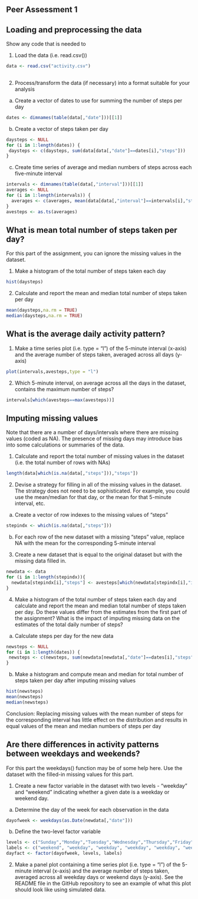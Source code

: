 ## Peer Assessment 1

## Loading and preprocessing the data

Show any code that is needed to

1. Load the data (i.e. read.csv())

```r
data <- read.csv("activity.csv")
  
```

2. Process/transform the data (if necessary) into a format suitable for your analysis

a. Create a vector of dates to use for summing the number of steps per day

```r
dates <- dimnames(table(data[,"date"]))[[1]]
```

b. Create a vector of steps taken per day

```r
daysteps <- NULL
for (i in 1:length(dates)) {
 daysteps <- c(daysteps, sum(data[data[,"date"]==dates[i],"steps"])) 
}
```

c. Create time series of average and median numbers of steps across each five-minute interval

```r
intervals <- dimnames(table(data[,"interval"]))[[1]]
averages <- NULL
for (i in 1:length(intervals)) {
  averages <- c(averages, mean(data[data[,"interval"]==intervals[i],"steps"], na.rm = TRUE))
}
avesteps <- as.ts(averages)
```

## What is mean total number of steps taken per day?

For this part of the assignment, you can ignore the missing values in the dataset.

1. Make a histogram of the total number of steps taken each day

```r
hist(daysteps)
```

2. Calculate and report the mean and median total number of steps taken per day

```r
mean(daysteps,na.rm = TRUE)
median(daysteps,na.rm = TRUE)
```

## What is the average daily activity pattern?

1. Make a time series plot (i.e. type = "l") of the 5-minute interval (x-axis) and the average number of steps taken, averaged across all days (y-axis)

```r
plot(intervals,avesteps,type = "l")
```

2. Which 5-minute interval, on average across all the days in the dataset, contains the maximum number of steps?

```r
intervals[which(avesteps==max(avesteps))]
```

## Imputing missing values

Note that there are a number of days/intervals where there are missing values (coded as NA). The presence of missing days may introduce bias into some calculations or summaries of the data.

1. Calculate and report the total number of missing values in the dataset (i.e. the total number of rows with NAs)

```r
length(data[which(is.na(data[,"steps"])),"steps"])
```

2. Devise a strategy for filling in all of the missing values in the dataset. The strategy does not need to be sophisticated. For example, you could use the mean/median for that day, or the mean for that 5-minute interval, etc.

a. Create a vector of row indexes to the missing values of "steps"

```r
stepindx <- which(is.na(data[,"steps"]))
```

b. For each row of the new dataset with a missing "steps" value, replace NA with the mean for the corresponding 5-minute interval

3. Create a new dataset that is equal to the original dataset but with the missing data filled in.

```r
newdata <- data
for (i in 1:length(stepindx)){
  newdata[stepindx[i],"steps"] <- avesteps[which(newdata[stepindx[i],"interval"]==intervals)]  
}
```

4. Make a histogram of the total number of steps taken each day and calculate and report the mean and median total number of steps taken per day. Do these values differ from the estimates from the first part of the assignment? What is the impact of imputing missing data on the estimates of the total daily number of steps?

a. Calculate steps per day for the new data

```r
newsteps <- NULL
for (i in 1:length(dates)) {
 newsteps <- c(newsteps, sum(newdata[newdata[,"date"]==dates[i],"steps"])) 
}
```

b. Make a histogram and compute mean and median for total number of steps taken per day after imputing missing values

```r
hist(newsteps)
mean(newsteps)
median(newsteps)

```

Conclusion: Replacing missing values with the mean number of steps for the corresponding interval has little effect on the distribution and results in equal values of the mean and median numbers of steps per day

## Are there differences in activity patterns between weekdays and weekends?

For this part the weekdays() function may be of some help here. Use the dataset with the filled-in missing values for this part.

1. Create a new factor variable in the dataset with two levels - "weekday" and "weekend" indicating whether a given date is a weekday or weekend day.

a. Determine the day of the week for each observation in the data

```r
dayofweek <- weekdays(as.Date(newdata[,"date"]))
```

b. Define the two-level factor variable

```r
levels <- c("Sunday","Monday","Tuesday","Wednesday","Thursday","Friday","Saturday")
labels <- c("weekend", "weekday", "weekday", "weekday", "weekday", "weekday", "weekend") 
dayfact <- factor(dayofweek, levels, labels)
```

2. Make a panel plot containing a time series plot (i.e. type = "l") of the 5-minute interval (x-axis) and the average number of steps taken, averaged across all weekday days or weekend days (y-axis). See the README file in the GitHub repository to see an example of what this plot should look like using simulated data.

